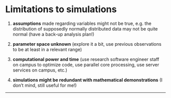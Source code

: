# Limitations to simulations

1. **assumptions** made regarding variables might not be true, e.g. the distribution of supposedly normally distributed data may not be quite normal (have a back-up analysis plan!)  

2. **parameter space unknown** (explore it a bit, use previous observations to be at least in a relevant range)  

3. **computational power and time** (use research software engineer staff on campus to optimize code, use parallel core processing, use server services on campus, etc.)  

4. **simulations might be redundant with mathematical demonstrations** (I don’t mind, still useful for me!)  

***

